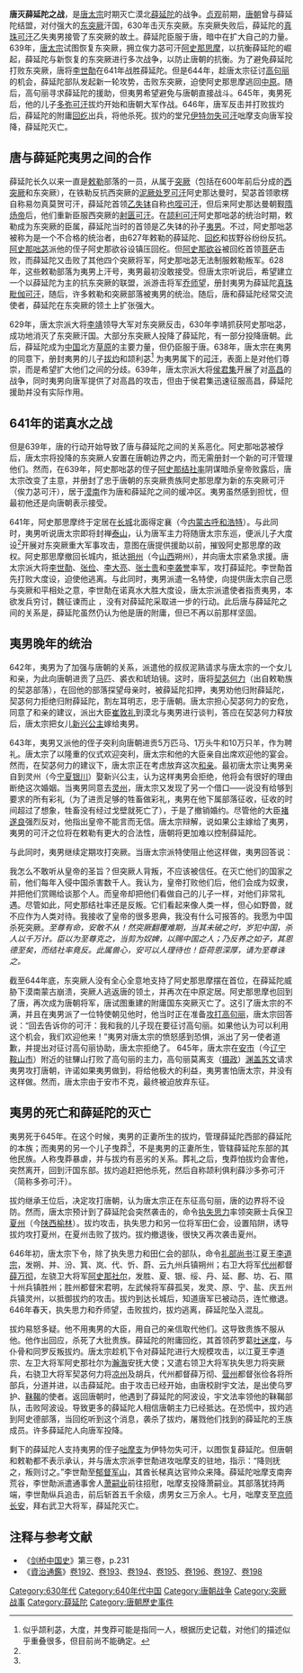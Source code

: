 {{Infobox Military Conflict
|conflict= 唐灭薛延陀之战
|partof=
|image= 
|caption= 唐灭薛延陀之战
|date= 641年-646年
|place=[[蒙古高原|蒙古高原]]
|territory=
|result=唐军灭薛延陀
|combatant1=[[唐朝|唐朝]]
|combatant2=[[薛延陀|薛延陀]]
|commander1=[[薛万彻|薛万彻]]<br/>[[李世勣|李世勣]]<br/>[[李道宗|李道宗]]<br/>[[阿史那社尔|阿史那社尔]]
|commander2=[[真珠可汗|真珠可汗]]<br/>[[多弥可汗|多弥可汗]]†<br/>[[咄摩支|咄摩支]]
|strength1=
|strength2=
|notes=
}}
'''唐灭薛延陀之战'''，是[[唐太宗|唐太宗]]时期灭亡漠北[[薛延陀|薛延陀]]的战争。[[貞觀_(唐朝)|贞观]]前期，[[唐朝|唐朝]]曾与薛延陀结盟，对付强大的[[东突厥|东突厥]]汗国，630年击灭东突厥。东突厥失败后，薛延陀的[[真珠可汗|真珠可汗]]乙失夷男接管了东突厥的故土。薛延陀臣服于唐，暗中在扩大自己的力量。639年，[[唐太宗|唐太宗]]试图恢复东突厥，拥立俟力苾可汗[[阿史那思摩|阿史那思摩]]，以抗衡薛延陀的崛起，薛延陀与新恢复的东突厥进行多次战争，以防止唐朝的抗衡。为了避免薛延陀打败东突厥，唐将[[李世勣|李世勣]]在641年战胜薛延陀。但是644年，趁唐太宗征讨[[高句丽|高句丽]]的机会，薛延陀部队发起新一轮攻势，击败东突厥，迫使阿史那思摩逃回[[中原|中原]]。随后，高句丽寻求薛延陀的援助，但夷男希望避免与唐朝直接战斗。645年，夷男死后，他的儿子[[多弥可汗|多弥可汗]]拔灼开始和唐朝大军作战。646年，唐军反击并打败拔灼后，薛延陀的附庸[[回纥|回纥]]出兵，将他杀死。拔灼的堂兄[[伊特勿失可汗|伊特勿失可汗]]咄摩支向唐军投降，薛延陀灭亡。

== 唐与薛延陀夷男之间的合作 ==
{{main|唐滅东、西突厥之戰}}
薛延陀长久以来一直是[[敕勒|敕勒]]部落的一员，从属于[[突厥|突厥]]（包括在600年前后分成的[[西突厥|西突厥]]和东突厥），在铁勒反抗西突厥的[[泥厥处罗可汗|泥厥处罗可汗]]阿史那达曼时，契苾首领歌楞自称易勿真莫贺可汗，薛延陀首领[[乙失钵|乙失钵]]自称[[也咥可汗|也咥可汗]]，但后来阿史那达曼朝觐[[隋炀帝|隋炀帝]]后，他们重新臣服西突厥的[[射匮可汗|射匮可汗]]。在[[颉利可汗|颉利可汗]]阿史那咄苾的统治时期，敕勒成为东突厥的臣属，薛延陀当时的首领是乙失钵的孙子[[夷男|夷男]]。不过，阿史那咄苾被称为是一个不合格的统治者，由627年敕勒的薛延陀、[[回纥|回纥]]和拔野谷纷纷反抗。[[阿史那咄苾|阿史那咄苾]]派他的侄子阿史那欲谷设镇压回纥。但[[阿史那欲谷|阿史那欲谷]]被回纥首领[[菩萨俟斤|菩萨]]击败，而薛延陀又击败了其他四个突厥将军，阿史那咄苾无法制服敕勒叛军。628年，这些敕勒部落为夷男上汗号，夷男最初没敢接受。但唐太宗听说后，希望建立一个以薛延陀为主的抗东突厥的联盟，派游击将军[[乔师望|乔师望]]，册封夷男为薛延陀[[真珠毗伽可汗|真珠毗伽可汗]]，随后，许多敕勒和突厥部落被夷男的统治。随后，唐和薛延陀经常交流使者，薛延陀在东突厥的领土上扩张强大。

629年，唐太宗派大将[[李靖|李靖]]领导大军对东突厥反击，630年李靖抓获阿史那咄苾，成功地消灭了东突厥汗国。大部分东突厥人投降了薛延陀，有一部分投降唐朝。此后，薛延陀成为[[中国|中国]]北方[[草原|草原]]的主要力量，但仍臣服于唐。638年，唐太宗在夷男的同意下，册封夷男的儿子[[拔灼|拔灼]]和颉利苾<ref name=JialibiDaduYemang>似乎颉利苾，大度，并曳莽可能是指同一人，根据历史记载，对他们的描述似乎重叠很多，但目前尚不能确定。</ref> 为夷男属下的[[可汗|可汗]]，表面上是对他们尊崇，而是希望扩大他们之间的分歧。639年，唐太宗派大将[[侯君集|侯君集]]开展了对[[高昌|高昌]]的战争，同时夷男向唐军提供了对高昌的攻击，但由于侯君集迅速征服高昌，薛延陀援助并没有实际作用。

== 641年的诺真水之战 ==
但是639年，唐的行动开始导致了唐与薛延陀之间的关系恶化。阿史那咄苾被俘后，唐太宗将投降的东突厥人安置在唐朝边界之内，而无需册封一个新的可汗管理他们。然而，在639年，阿史那咄苾的侄子[[阿史那结社率|阿史那结社率]]阴谋暗杀皇帝败露后，唐太宗改变了主意，并册封了忠于唐朝的东突厥贵族阿史那思摩为新的东突厥可汗（俟力苾可汗），居于[[漠南|漠南]]作为唐和薛延陀之间的缓冲区。夷男虽然感到担忧，但最初他还是向唐朝表示接受。

641年，阿史那思摩终于定居在[[长城|长城]]北面得定襄（今[[内蒙古|内蒙古]][[呼和浩特|呼和浩特]]）。与此同时，夷男听说唐太宗即将封禅[[泰山|泰山]]，认为唐军主力将随唐太宗东巡，便派儿子大度设<ref name=JialibiDaduYemang/>开展对东突厥重大军事攻击，意图在唐提供援助以前，摧毁阿史那思摩的政权。阿史那思摩撤回长城内，抵达[[朔州|朔州]]（今[[山西|山西]]朔州），并向唐太宗紧急求援。唐太宗派大将[[李世勣|李世勣]]、[[张俭|张俭]]、[[李大亮|李大亮]]、[[张士贵|张士贵]]和[[李袭誉|李袭誉]]率军，攻打薛延陀。李世勣首先打败大度设，迫使他逃离。与此同时，夷男派遣一名特使，向提供唐太宗自己愿与突厥和平相处之意，李世勣在诺真水大胜大度设，唐太宗派遣使者指责夷男，本欲发兵穷讨，魏征谏而止 ，没有对薛延陀采取进一步的行动。此后唐与薛延陀之间的关系是，薛延陀虽然仍认为他是唐的附庸，但已不再以前那样坚固。

== 夷男晚年的统治 ==
642年，夷男为了加强与唐朝的关系，派遣他的叔叔泥熟请求与唐太宗的一个女儿和亲，为此向唐朝进贡了[[马|马]]匹、裘衣和琥珀镜。这时，唐将[[契苾何力|契苾何力]]（出自敕勒族的契苾部落），在回他的部落探望母亲时，被薛延陀扣押，夷男劝他归附薛延陀，契苾何力拒绝归附薛延陀，割左耳明志，忠于唐朝。唐太宗担心契苾何力的安危，同意了和亲的建议，派出大臣[[崔敦礼|崔敦礼]]到漠北与夷男进行谈判，答应在契苾何力释放后，唐太宗把女儿[[新兴公主|新兴公主]]嫁给夷男。

643年，夷男又派他的侄子突利向唐朝进贡5万匹马、1万头牛和10万只羊，作为聘礼。唐太宗了以隆重的仪式欢迎突利，唐太宗和他的大臣亲自出席欢迎他的宴会。然而，在契苾何力的建议下，唐太宗正在考虑放弃这次[[和亲|和亲]]。最初唐太宗让夷男亲自到灵州（今[[宁夏|宁夏]][[银川|银川]]）娶新兴公主，认为这样夷男会拒绝，他将会有很好的理由断绝这次婚姻。当夷男同意去[[灵州|灵州]]，唐太宗又发现了另一个借口——说没有给够到要求的所有彩礼（为了进贡足够的牲畜做彩礼，夷男在他下属部落征收，征收的时间超过了想象，牲畜没有经过戈壁就死亡了），于是了撤销婚约。尽管他的大臣[[褚遂良|褚遂良]]强烈反对，他指出皇帝不能言而无信。唐太宗辩解，说如果公主嫁给了夷男，夷男的可汗之位将在敕勒有更大的合法性，唐朝将更加难以控制薛延陀。

与此同时，夷男继续定期攻打突厥。当唐太宗派特使阻止他这样做，夷男回答说：

我怎么不敢听从皇帝的圣旨？但突厥人背叛，不应该被信任。在灭亡他们的国家之前，他们每年入侵中国杀害数千人。我认为，皇帝打败他们后，他们会成为奴隶，并把他们赏赐给谈那个人。而皇帝却把他们看做自己的儿子一样，对他们非常礼遇。尽管如此，阿史那结社率还是反叛。它们看起来像人类一样，但心如野兽，就不应作为人类对待。我接收了皇帝的很多恩典，我没有什么可报答的。我愿为中国杀死突厥。''至尊有命，安敢不从！然突厥翻覆难期，当其未破之时，岁犯中国，杀人以千万计。臣以为至尊克之，当剪为奴婢，以赐中国之人；乃反养之如子，其恩德至矣，而结社率竟反。此属兽心，安可以人理待也！臣荷恩深厚，请为至尊诛之。''

截至644年底，东突厥人没有全心全意地支持了阿史那思摩摆在首位，在薛延陀威胁下漠南蒙古崩溃，突厥人逃返唐的领土，并再次在中原定居。阿史那思摩也回到了唐，再次成为唐朝将军，唐试图重建的附庸国东突厥灭亡了。这引了唐太宗的不满，并且在夷男派了一位特使朝见他时，他当时正在准备[[唐太宗征讨高句丽|攻打高句丽]]，唐太宗回答说：“回去告诉你的可汗：我和我的儿子现在要征讨高句丽。如果他认为可以利用这个机会，我们欢迎他来！”夷男对唐太宗的愤怒感到恐惧，派出了另一使者道歉，并提出对征讨高句丽协助，唐太宗拒绝了。 645年，唐太宗在[[安市|安市]]（今[[辽宁|辽宁]][[鞍山市|鞍山市]]）附近的驻驆山打败了高句丽的主力，高句丽莫离支（[[摄政|摄政]]）[[渊盖苏文|渊盖苏文]]请求夷男攻打唐朝，许诺如果夷男做到，将给他极大的利益，夷男害怕唐太宗，并没有这样做。然而，唐太宗由于安市不克，最终被迫放弃东征。

== 夷男的死亡和薛延陀的灭亡 ==
夷男死于645年。在这个时候，夷男的正妻所生的拔灼，管理薛延陀西部的薛延陀的本族；而夷男的另一个儿子曳莽<ref name=JialibiDaduYemang/>，不是夷男的正妻所生，管辖薛延陀东部的其他民族。人称曳莽暴虐，并与拔灼有恶劣的关系。葬礼之后，曳莽怕拔灼会害他，突然离开，回到汗国东部。拔灼追赶把他杀死，然后自称颉利俱利薛沙多弥可汗（简称多弥可汗）。

拔灼继承王位后，决定攻打唐朝，认为唐太宗正在东征高句丽，唐的边界将不设防。然而，唐太宗预计到了薛延陀会突然袭击的，命令[[执失思力|执失思力]]率领突厥士兵保卫[[夏州|夏州]]（今[[陕西|陕西]][[榆林|榆林]]）。拔灼攻击，执失思力和另一位将军田仁会，设置陷阱，诱导拔灼攻打夏州，在夏州击败了拔灼。拔灼撤退後，很快又再次袭击夏州。

646年初，唐太宗下令，除了执失思力和田仁会的部队，命令[[礼部尚书|礼部尚书]]江夏王[[李道宗|李道宗]]，发朔、并、汾、箕、岚、代、忻、蔚、云九州兵镇朔州；右卫大将军[[代州|代州]]都督[[薛万彻|薛万彻]]，左骁卫大将军[[阿史那社尔|阿史那社尔]]，发胜、夏、银、绥、丹、延、鄜、坊、石、隰十州兵镇胜州；胜州都督宋君明，左武候将军薛孤吴，发灵、原、宁、盐、庆五州兵镇灵州，以抵御拔灼的攻击。拔灼到达长城后，知道唐军已被动员，连忙撤退。646年春天，执失思力和乔师望，击败拔灼，拔灼逃离，薛延陀坠入混乱。

拔灼易怒多疑。他不用夷男的大臣，用自己的亲信取代他们。这导致贵族不服从他。他作出回应，杀死了大批贵族。薛延陀的附庸回纥，其首领药罗葛[[吐迷度|吐迷度]]，与仆骨和同罗反叛拔灼。唐太宗趁机下令对薛延陀进行大规模攻击，以江夏王李道宗、左卫大将军阿史那社尔为[[瀚海|瀚海]]安抚大使；又遣右领卫大将军执失思力将突厥兵，右骁卫大将军契苾何力将[[凉州|凉州]]及胡兵，代州都督薛万彻、[[营州|营州]]都督张俭各将所部兵，分道并进，以击薛延陀。由于攻击已经开始，由唐校尉宇文法，是出使乌罗护、[[靺鞨|靺鞨]]的使者。返回唐朝时，他遇到了薛延陀的阿波设，宇文法率领他的靺鞨部队，击败阿波设。导致更多的薛延陀人相信唐朝主力已经抵达。在恐慌中，拔灼逃到阿史德部落，当回纥听到这个消息，袭杀了拔灼，屠戮他们找到的薛延陀的王族成员。许多薛延陀人向唐军投降。

剩下的薛延陀人支持夷男的侄子[[咄摩支|咄摩支]]为伊特勿失可汗，以图恢复薛延陀。但唐朝和敕勒都不表示承认，并与唐太宗派李世勣进攻咄摩支的驻地，指示：“降则抚之，叛则讨之。”李世勣至[[杭爱山|郁督军山]]，其酋长梯真达官帅众来降。薛延陀咄摩支南奔荒谷，李世勣派遣通事舍人[[萧嗣业|萧嗣业]]前往招慰，咄摩支投降萧嗣业。其部落犹持两端，李世勣纵兵追击，前后斩首五千余级，虏男女三万余人。七月，咄摩支至[[京师|京师]][[长安|长安]]，拜右武卫大将军，薛延陀灭亡。

==注释与参考文献==
<div class="references-small">
<references></references>
</div>
*《[[剑桥中国史|剑桥中国史]]》第三卷，p.231
*《[[資治通鑑|資治通鑑]]》[[s:資治通鑑/卷192|卷192]]、[[s:資治通鑑/卷193|卷193]]、[[s:資治通鑑/卷194|卷194]]、[[s:資治通鑑/卷195|卷195]]、[[s:資治通鑑/卷196|卷196]]、[[s:資治通鑑/卷197|卷197]]、[[s:資治通鑑/卷198|卷198]]

{{唐朝歷史事件}}
{{古突厥}}
[[Category:630年代|Category:630年代]]
[[Category:640年代中国|Category:640年代中国]]
[[Category:唐朝战争|Category:唐朝战争]]
[[Category:突厥战事|Category:突厥战事]]
[[Category:薛延陀|Category:薛延陀]]
[[Category:唐朝歷史事件|Category:唐朝歷史事件]]